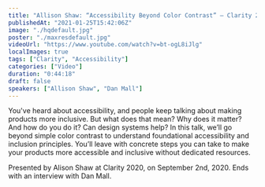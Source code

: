 ```yaml
---
title: "Allison Shaw: “Accessibility Beyond Color Contrast” — Clarity 2020"
publishedAt: "2021-01-25T15:42:06Z"
image: "./hqdefault.jpg"
poster: "./maxresdefault.jpg"
videoUrl: "https://www.youtube.com/watch?v=bt-ogL8iJlg"
localImages: true
tags: ["Clarity", "Accessibility"]
categories: ["Video"]
duration: "0:44:18"
draft: false
speakers: ["Allison Shaw", "Dan Mall"]
---
```


You've heard about accessibility, and people keep talking about making products more inclusive. But what does that mean? Why does it matter? And how do you do it? Can design systems help? In this talk, we’ll go beyond simple color contrast to understand foundational accessibility and inclusion principles. You’ll leave with concrete steps you can take to make your products more accessible and inclusive without dedicated resources.

Presented by Alison Shaw at Clarity 2020, on September 2nd, 2020. Ends with an interview with Dan Mall.
